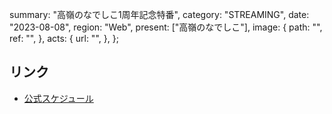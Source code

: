   summary: "高嶺のなでしこ1周年記念特番",
  category: "STREAMING",
  date: "2023-08-08",
  region: "Web",
  present: ["高嶺のなでしこ"],
  image: {
    path: "",
    ref: "",
  },
  acts: {
    url: "",
  },
};

## リンク

- [公式スケジュール](https://takanenonadeshiko.jp/?p=1236)
